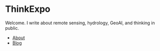 # ThinkExpo

Welcome. I write about remote sensing, hydrology, GeoAI, and thinking in public.

- [About](/about)
- [Blog](/blog)
